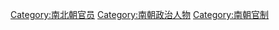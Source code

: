 [[Category:南北朝官员|Category:南北朝官员]]
[[Category:南朝政治人物|Category:南朝政治人物]]
[[Category:南朝官制|Category:南朝官制]]